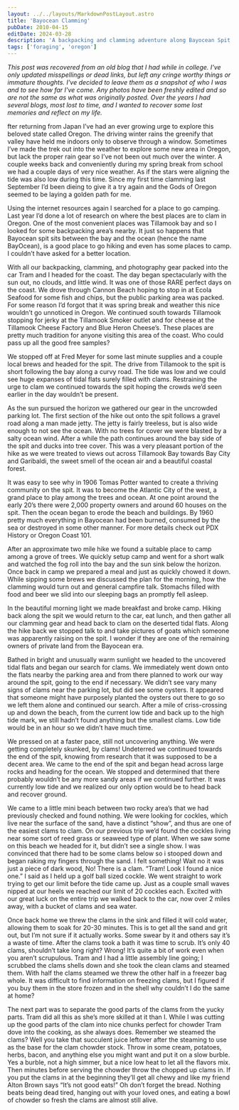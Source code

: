 ```yaml
---
layout: ../../layouts/MarkdownPostLayout.astro
title: 'Bayocean Clamming'
pubDate: 2010-04-15
editDate: 2024-03-28
description: 'A backpacking and clamming adventure along Bayocean Spit.'
tags: ['foraging', 'oregon']
---
```



_This post was recovered from an old blog that I had while in college. I've only updated misspellings or dead links, but left any cringe worthy things or immature thoughts. I've decided to leave them as a snapshot of who I was and to see how far I've come. Any photos have been freshly edited and so are not the same as what was originally posted. Over the years I had several blogs, most lost to time, and I wanted to recover some lost memories and reflect on my life._

<DropCap letter='A' />

fter returning from Japan I’ve had an ever growing urge to explore this beloved state called Oregon. The driving winter rains the greenify that valley have held me indoors only to observe through a window. Sometimes I’ve made the trek out into the weather to explore some new area in Oregon, but lack the proper rain gear so I’ve not been out much over the winter. A couple weeks back and conveniently during my spring break from school we had a couple days of very nice weather. As if the stars were aligning the tide was also low during this time. Since my first time clamming last September I’d been dieing to give it a try again and the Gods of Oregon seemed to be laying a golden path for me.

Using the internet resources again I searched for a place to go camping. Last year I’d done a lot of research on where the best places are to clam in Oregon. One of the most convenient places was Tillamook bay and so I looked for some backpacking area’s nearby. It just so happens that Bayocean spit sits between the bay and the ocean (hence the name BayOcean), is a good place to go hiking and even has some places to camp. I couldn’t have asked for a better location.

With all our backpacking, clamming, and photography gear packed into the car Tram and I headed for the coast. The day began spectacularly with the sun out, no clouds, and little wind. It was one of those RARE perfect days on the coast. We drove through Cannon Beach hoping to stop in at Ecola Seafood for some fish and chips, but the public parking area was packed. For some reason I’d forgot that it was spring break and weather this nice wouldn’t go unnoticed in Oregon. We continued south towards Tillamook stopping for jerky at the Tillamook Smoker outlet and for cheese at the Tillamook Cheese Factory and Blue Heron Cheese’s. These places are pretty much tradition for anyone visiting this area of the coast. Who could pass up all the good free samples?

We stopped off at Fred Meyer for some last minute supplies and a couple local brews and headed for the spit. The drive from Tillamook to the spit is short following the bay along a curvy road. The tide was low and we could see huge expanses of tidal flats surely filled with clams. Restraining the urge to clam we continued towards the spit hoping the crowds we’d seen earlier in the day wouldn’t be present.

As the sun pursued the horizon we gathered our gear in the uncrowded parking lot. The first section of the hike out onto the spit follows a gravel road along a man made jetty. The jetty is fairly treeless, but is also wide enough to not see the ocean. With no trees for cover we were blasted by a salty ocean wind. After a while the path continues around the bay side of the spit and ducks into tree cover. This was a very pleasant portion of the hike as we were treated to views out across Tillamook Bay towards Bay City and Garibaldi, the sweet smell of the ocean air and a beautiful coastal forest.

It was easy to see why in 1906 Tomas Potter wanted to create a thriving community on the spit. It was to become the Atlantic City of the west, a grand place to play among the trees and ocean. At one point around the early 20’s there were 2,000 property owners and around 60 houses on the spit. Then the ocean began to erode the beach and buildings. By 1960 pretty much everything in Bayocean had been burned, consumed by the sea or destroyed in some other manner. For more details check out PDX History or Oregon Coast 101.

After an approximate two mile hike we found a suitable place to camp among a grove of trees. We quickly setup camp and went for a short walk and watched the fog roll into the bay and the sun sink below the horizon. Once back in camp we prepared a meal and just as quickly chowed it down. While sipping some brews we discussed the plan for the morning, how the clamming would turn out and general campfire talk. Stomachs filled with food and beer we slid into our sleeping bags an promptly fell asleep.

In the beautiful morning light we made breakfast and broke camp. Hiking back along the spit we would return to the car, eat lunch, and then gather all our clamming gear and head back to clam on the deserted tidal flats. Along the hike back we stopped talk to and take pictures of goats which someone was apparently raising on the spit. I wonder if they are one of the remaining owners of private land from the Bayocean era.

Bathed in bright and unusually warm sunlight we headed to the uncovered tidal flats and began our search for clams. We immediately went down onto the flats nearby the parking area and from there planned to work our way around the spit, going to the end if necessary. We didn’t see vary many signs of clams near the parking lot, but did see some oysters. It appeared that someone might have purposely planted the oysters out there to go so we left them alone and continued our search. After a mile of criss-crossing up and down the beach, from the current low tide and back up to the high tide mark, we still hadn’t found anything but the smallest clams. Low tide would be in an hour so we didn’t have much time.

We pressed on at a faster pace, still not uncovering anything. We were getting completely skunked, by clams! Undeterred we continued towards the end of the spit, knowing from research that it was supposed to be a decent area. We came to the end of the spit and began head across large rocks and heading for the ocean. We stopped and determined that there probably wouldn’t be any more sandy areas if we continued further. It was currently low tide and we realized our only option would be to head back and recover ground.

We came to a little mini beach between two rocky area’s that we had previously checked and found nothing. We were looking for cockles, which live near the surface of the sand, have a distinct “show”, and thus are one of the easiest clams to clam. On our previous trip we’d found the cockles living near some sort of reed grass or seaweed type of plant. When we saw some on this beach we headed for it, but didn’t see a single show. I was convinced that there had to be some clams below so i stooped down and began raking my fingers through the sand. I felt something! Wait no it was just a piece of dark wood, No! There is a clam. “Tram! Look I found a nice one.” I said as I held up a golf ball sized cockle. We went straight to work trying to get our limit before the tide came up. Just as a couple small waves nipped at our heels we reached our limit of 20 cockles each. Excited with our great luck on the entire trip we walked back to the car, now over 2 miles away, with a bucket of clams and sea water.

Once back home we threw the clams in the sink and filled it will cold water, allowing them to soak for 20-30 minutes. This is to get all the sand and grit out, but I’m not sure if it actually works. Some swear by it and others say it’s a waste of time. After the clams took a bath it was time to scrub. It’s only 40 clams, shouldn’t take long right? Wrong! It’s quite a bit of work even when you aren’t scrupulous. Tram and I had a little assembly line going; I scrubbed the clams shells down and she took the clean clams and steamed them. With half the clams steamed we threw the other half in a freezer bag whole. It was difficult to find information on freezing clams, but I figured if you buy them in the store frozen and in the shell why couldn’t I do the same at home?

The next part was to separate the good parts of the clams from the yucky parts. Tram did all this as she’s more skilled at it than I. While I was cutting up the good parts of the clam into nice chunks perfect for chowder Tram dove into the cooking, as she always does. Remember we steamed the clams? Well you take that succulent juice leftover after the steaming to use as the base for the clam chowder stock. Throw in some cream, potatoes, herbs, bacon, and anything else you might want and put it on a slow burble. Yes a burble, not a high simmer, but a nice low heat to let all the flavors mix. Then minutes before serving the chowder throw the chopped up clams in. If you put the clams in at the beginning they’ll get all chewy and like my friend Alton Brown says “It’s not good eats!” Oh don’t forget the bread. Nothing beats being dead tired, hanging out with your loved ones, and eating a bowl of chowder so fresh the clams are almost still alive.

